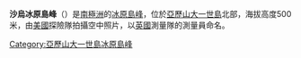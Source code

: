 {{Coord|69|33|S|71|12|W||display=title}}

'''沙烏冰原島峰'''（{{lang-en|Shaw Nunatak}}）是[[南極洲|南極洲]]的[[冰原島峰|冰原島峰]]，位於[[亞歷山大一世島|亞歷山大一世島]]北部，海拔高度500米，由[[美國|美國]]探險隊拍攝空中照片，以[[英國|英國]]測量隊的測量員命名。

{{DEFAULTSORT:Shaw Nunatak}}
[[Category:亞歷山大一世島冰原島峰|Category:亞歷山大一世島冰原島峰]]


{{AlexanderIsland-geo-stub}}